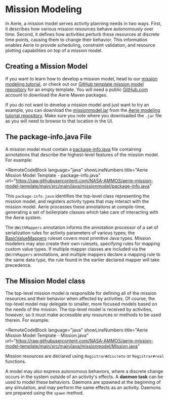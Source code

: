 
# Mission Modeling

In Aerie, a mission model serves activity planning needs in two ways. First, it describes how various mission resources behave autonomously over time. Second, it defines how activities perturb these resources at discrete time points, causing them to change their behavior. This information enables Aerie to provide scheduling, constraint validation, and resource plotting capabilities on top of a mission model.

## Creating a Mission Model

If you want to learn how to develop a mission model, head to our [mission modeling tutorial](../../tutorials/mission-modeling/introduction/),
or check out our [GitHub template mission model repository](https://github.com/NASA-AMMOS/aerie-mission-model-template) for an empty template.
You will need a public [GitHub.com](https://github.com/) account to download the Aerie Maven packages.

If you do not want to develop a mission model and just want to try an example, you can download the [missionmodel.jar](https://github.com/NASA-AMMOS/aerie-modeling-tutorial/blob/main/missionmodel.jar) from the [Aerie modeling tutorial repository](https://github.com/NASA-AMMOS/aerie-modeling-tutorial).
Make sure you note where you downloaded the `.jar` file as you will need to browse to that location in the UI.

## The package-info.java File

A mission model must contain a [package-info.java](https://www.baeldung.com/java-package-info) file containing annotations that describe the highest-level features of the mission model. For example:

<RemoteCodeBlock
  language="java"
  showLineNumbers
  title="Aerie Mission Model Template - package-info.java"
  url="https://raw.githubusercontent.com/NASA-AMMOS/aerie-mission-model-template/main/src/main/java/missionmodel/package-info.java"
></RemoteCodeBlock>

This `package-info.java` identifies the top-level class representing the mission model, and registers activity types that may interact with the mission model. Aerie processes these annotations at compile-time, generating a set of boilerplate classes which take care of interacting with the Aerie system.

The `@WithMappers` annotation informs the annotation processor of a set of serialization rules for activity parameters of various types; the [BasicValueMappers](https://github.com/NASA-AMMOS/aerie/blob/develop/contrib/src/main/java/gov/nasa/jpl/aerie/contrib/serialization/rulesets/BasicValueMappers.java) ruleset covers most primitive Java types. Mission modelers may also create their own rulesets, specifying rules for mapping custom value types.
If multiple mapper classes are included via the `@WithMappers` annotations, and multiple mappers declare a mapping rule to the same data type, the rule found in the earlier declared mapper will take precedence.

## The Mission Model class

The top-level mission model is responsible for defining all of the mission resources and their behavior when affected by activities.
Of course, the top-level model may delegate to smaller, more focused models based on the needs of the mission.
The top-level model is received by activities, however, so it must make accessible any resources or methods to be used therein. For example:

<RemoteCodeBlock
  language="java"
  showLineNumbers
  title="Aerie Mission Model Template - Mission.java"
  url="https://raw.githubusercontent.com/NASA-AMMOS/aerie-mission-model-template/main/src/main/java/missionmodel/Mission.java"
></RemoteCodeBlock>

Mission resources are declared using `Registrar#discrete` or `Registrar#real` functions.

A model may also express autonomous behaviors, where a discrete change occurs in the system outside of an activity's effects.
A **daemon task** can be used to model these behaviors. Daemons are spawned at the beginning of any simulation, and may perform the same effects as an activity. Daemons are prepared using the `spawn` method.
